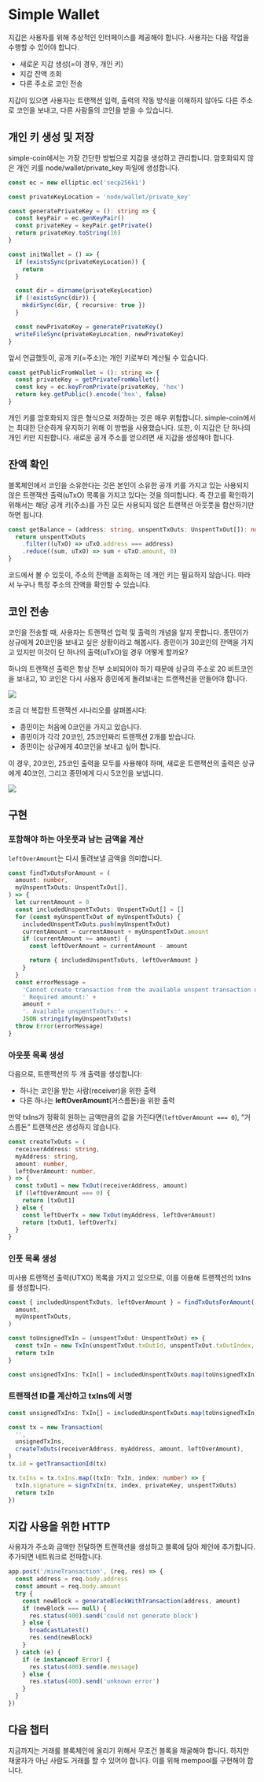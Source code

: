 # Simple Wallet

지갑은 사용자를 위해 추상적인 인터페이스를 제공해야 합니다. 사용자는 다음 작업을 수행할 수 있어야 합니다.

- 새로운 지갑 생성(=이 경우, 개인 키)
- 지갑 잔액 조회
- 다른 주소로 코인 전송

지갑이 있으면 사용자는 트랜잭션 입력, 출력의 작동 방식을 이해하지 않아도 다른 주소로 코인을 보내고, 다른 사람들의 코인을 받을 수 있습니다.

## 개인 키 생성 및 저장

simple-coin에서는 가장 간단한 방법으로 지갑을 생성하고 관리합니다. 암호화되지 않은 개인 키를 node/wallet/private_key 파일에 생성합니다.

```typescript
const ec = new elliptic.ec('secp256k1')

const privateKeyLocation = 'node/wallet/private_key'

const generatePrivateKey = (): string => {
  const keyPair = ec.genKeyPair()
  const privateKey = keyPair.getPrivate()
  return privateKey.toString(16)
}

const initWallet = () => {
  if (existsSync(privateKeyLocation)) {
    return
  }

  const dir = dirname(privateKeyLocation)
  if (!existsSync(dir)) {
    mkdirSync(dir, { recursive: true })
  }

  const newPrivateKey = generatePrivateKey()
  writeFileSync(privateKeyLocation, newPrivateKey)
}
```

앞서 언급했듯이, 공개 키(=주소)는 개인 키로부터 계산될 수 있습니다.

```typescript
const getPublicFromWallet = (): string => {
  const privateKey = getPrivateFromWallet()
  const key = ec.keyFromPrivate(privateKey, 'hex')
  return key.getPublic().encode('hex', false)
}
```

개인 키를 암호화되지 않은 형식으로 저장하는 것은 매우 위험합니다. simple-coin에서는 최대한 단순하게 유지하기 위해 이 방법을 사용했습니다. 또한, 이 지갑은 단 하나의 개인 키만 지원합니다. 새로운 공개 주소를 얻으려면 새 지갑을 생성해야 합니다.

## 잔액 확인

블록체인에서 코인을 소유한다는 것은 본인이 소유한 공개 키를 가지고 있는 사용되지 않은 트랜잭션 출력(uTxO) 목록을 가지고 있다는 것을 의미합니다. 즉 잔고를 확인하기 위해서는 해당 공개 키(주소)를 가진 모든 사용되지 않은 트랜잭션 아웃풋을 합산하기만 하면 됩니다.

```typescript
const getBalance = (address: string, unspentTxOuts: UnspentTxOut[]): number => {
  return unspentTxOuts
    .filter((uTxO) => uTxO.address === address)
    .reduce((sum, uTxO) => sum + uTxO.amount, 0)
}
```

코드에서 볼 수 있듯이, 주소의 잔액을 조회하는 데 개인 키는 필요하지 않습니다. 따라서 누구나 특정 주소의 잔액을 확인할 수 있습니다.

## 코인 전송

코인을 전송할 때, 사용자는 트랜잭션 입력 및 출력의 개념을 알지 못합니다. 종민이가 상규에게 20코인을 보내고 싶은 상황이라고 해봅시다. 종민이가 30코인의 잔액을 가지고 있지만 이것이 단 하나의 출력(uTxO)일 경우 어떻게 할까요?

하나의 트랜잭션 출력은 항상 전부 소비되어야 하기 때문에 상규의 주소로 20 비트코인을 보내고, 10 코인은 다시 사용자 종민에게 돌려보내는 트랜잭션을 만들어야 합니다.

![](https://github.com/user-attachments/assets/0c670e58-d279-4307-9d4b-3af44d0549da)

조금 더 복잡한 트랜잭션 시나리오를 살펴봅시다:

- 종민이는 처음에 0코인을 가지고 있습니다.
- 종민이가 각각 20코인, 25코인짜리 트랜잭션 2개를 받습니다.
- 종민이는 상규에게 40코인을 보내고 싶어 합니다.

이 경우, 20코인, 25코인 출력을 모두를 사용해야 하며, 새로운 트랜잭션의 출력은 상규에게 40코인, 그리고 종민에게 다시 5코인을 보냅니다.

![](https://github.com/user-attachments/assets/c4684a48-143c-47c8-98d6-a7ef5397e877)

## 구현

### 포함해야 하는 아웃풋과 남는 금액을 계산

`leftOverAmount`는 다시 돌려보낼 금액을 의미합니다.

```ts
const findTxOutsForAmount = (
  amount: number,
  myUnspentTxOuts: UnspentTxOut[],
) => {
  let currentAmount = 0
  const includedUnspentTxOuts: UnspentTxOut[] = []
  for (const myUnspentTxOut of myUnspentTxOuts) {
    includedUnspentTxOuts.push(myUnspentTxOut)
    currentAmount = currentAmount + myUnspentTxOut.amount
    if (currentAmount >= amount) {
      const leftOverAmount = currentAmount - amount

      return { includedUnspentTxOuts, leftOverAmount }
    }
  }
  const errorMessage =
    'Cannot create transaction from the available unspent transaction outputs.' +
    ' Required amount:' +
    amount +
    '. Available unspentTxOuts:' +
    JSON.stringify(myUnspentTxOuts)
  throw Error(errorMessage)
}
```

### 아웃풋 목록 생성

다음으로, 트랜잭션의 두 개 출력을 생성합니다:

- 하나는 코인을 받는 사람(receiver)을 위한 출력
- 다른 하나는 **leftOverAmount**(거스름돈)을 위한 출력

만약 txIns가 정확히 원하는 금액만큼의 값을 가진다면(`leftOverAmount === 0`), “거스름돈” 트랜잭션은 생성하지 않습니다.

```ts
const createTxOuts = (
  receiverAddress: string,
  myAddress: string,
  amount: number,
  leftOverAmount: number,
) => {
  const txOut1 = new TxOut(receiverAddress, amount)
  if (leftOverAmount === 0) {
    return [txOut1]
  } else {
    const leftOverTx = new TxOut(myAddress, leftOverAmount)
    return [txOut1, leftOverTx]
  }
}
```

### 인풋 목록 생성

미사용 트랜잭션 출력(UTXO) 목록을 가지고 있으므로, 이를 이용해 트랜잭션의 txIns를 생성합니다.

```ts
const { includedUnspentTxOuts, leftOverAmount } = findTxOutsForAmount(
  amount,
  myUnspentTxOuts,
)

const toUnsignedTxIn = (unspentTxOut: UnspentTxOut) => {
  const txIn = new TxIn(unspentTxOut.txOutId, unspentTxOut.txOutIndex, '')
  return txIn
}

const unsignedTxIns: TxIn[] = includedUnspentTxOuts.map(toUnsignedTxIn)
```

### 트랜잭션 ID를 계산하고 txIns에 서명

```ts
const unsignedTxIns: TxIn[] = includedUnspentTxOuts.map(toUnsignedTxIn)

const tx = new Transaction(
  '',
  unsignedTxIns,
  createTxOuts(receiverAddress, myAddress, amount, leftOverAmount),
)
tx.id = getTransactionId(tx)

tx.txIns = tx.txIns.map((txIn: TxIn, index: number) => {
  txIn.signature = signTxIn(tx, index, privateKey, unspentTxOuts)
  return txIn
})
```

## 지갑 사용을 위한 HTTP

사용자가 주소와 금액만 전달하면 트랜잭션을 생성하고 블록에 담아 체인에 추가합니다. 추가되면 네트워크로 전파합니다.

```ts
app.post('/mineTransaction', (req, res) => {
  const address = req.body.address
  const amount = req.body.amount
  try {
    const newBlock = generateBlockWithTransaction(address, amount)
    if (newBlock === null) {
      res.status(400).send('could not generate block')
    } else {
      broadcastLatest()
      res.send(newBlock)
    }
  } catch (e) {
    if (e instanceof Error) {
      res.status(400).send(e.message)
    } else {
      res.status(400).send('unknown error')
    }
  }
})
```

## 다음 챕터

지금까지는 거래를 블록체인에 올리기 위해서 무조건 블록을 채굴해야 합니다. 하지만 채굴자가 아닌 사람도 거래를 할 수 있어야 합니다. 이를 위해 mempool를 구현해야 합니다.
